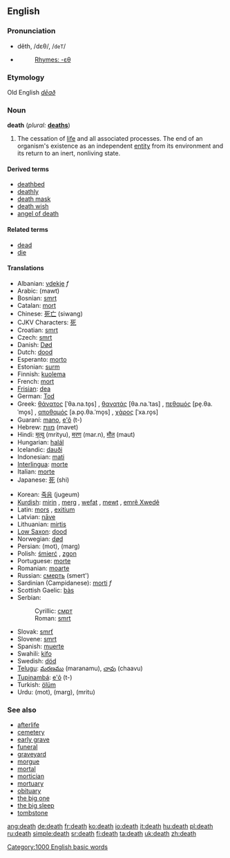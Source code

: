 {{wikipedia}}
==English==

{{rank|together|already|son|303|death|works|perhaps|state}}

===Pronunciation===
*dĕth, /dɛθ/, /<tt>deT</tt>/
*{{audio|en-us-death.ogg|Audio (US)}}
*:[[Rhymes:English:-ɛθ|Rhymes: -ɛθ]]

===Etymology===
Old English ''[[dēað]]''

===Noun===
'''death'''  (''plural:'' '''[[deaths]]''')
# The cessation of [[life]] and all associated processes.  The end of an organism's existence as an independent [[entity]] from its environment and its return to an inert, nonliving state.

====Derived terms====
*[[deathbed]]
*[[deathly]]
*[[death mask]]
*[[death wish]]
*[[angel of death]]

====Related terms====
*[[dead]]
*[[die]]

====Translations====
{{top}}
*Albanian: [[vdekje]] ''f''
*Arabic: {{ARchar|[[موت]]}} (mawt)
*Bosnian: [[smrt#Bosnian|smrt]] {{f}}
*Catalan: [[mort]] {{m}}
*Chinese: [[死亡]] (siwang)
*CJKV Characters: [[死]]
*Croatian: [[smrt#Croatian|smrt]] {{f}}
*Czech: [[smrt]] {{f}}
*Danish: [[Død]]
*Dutch: [[dood]] {{m}}
*Esperanto: [[morto]]
*Estonian: [[surm]]
*Finnish: [[kuolema]]
*French: [[mort]] {{f}}
*[[Frisian]]: [[dea]] {{m}}
*German: [[Tod]] {{m}}
*Greek: [[θάνατος]] [ˈθa.na.to̞s] {{m}}, [[θανατάς]] [θa.na.ˈtas] {{m}}, [[πεθαμός]] [pe̞.θa.ˈmo̞s] {{m}}, [[αποθαμός]] [a.po̞.θa.ˈmo̞s] {{m}}, [[χάρος]] [ˈxa.ro̞s] {{m}}
*Guaraní: [[mano]], [[e'õ]] (t-)
*Hebrew: [[מוות]] (mavet) {{f}}
*Hindi: [[मृत्यु]] (mrityu), [[मरण]] (mar.n), [[मौत]] (maut)
*Hungarian: [[halál]]
*Icelandic: [[dauði]] {{m}}
*Indonesian: [[mati]]
*[[Interlingua]]: [[morte]]
*Italian: [[morte]] {{f}}
*Japanese: [[死]] (shi)
{{mid}}
*Korean: [[죽음]] (jugeum)
*[[Kurdish]]: [[mirin]] {{f}}, [[merg]] {{f}}, [[wefat]] {{f}}, [[mewt]] {{f}}, [[emrê Xwedê]] {{m}}
*Latin: [[mors]] {{f}}, [[exitium]] {{n}}
*Latvian: [[nāve]] {{f}}
*Lithuanian: [[mirtis]] {{f}}
*[[Low Saxon]]: [[dood]] {{m}}
*Norwegian: [[død]] {{m}}
*Persian: {{FAchar|[[موت]]}} (mot), {{FAchar|[[مرگ]]}} (marg)
*Polish: [[śmierć]] {{f}}, [[zgon]] {{m}}
*Portuguese: [[morte]] {{f}}
*Romanian: [[moarte]] {{f}}
*Russian: [[смeрть]] (smert') {{f}}
*Sardinian (Campidanese): [[morti]] ''f''
*Scottish Gaelic: [[bàs]] {{m}}
*Serbian:
*:Cyrillic: [[смрт#Serbian|смрт]] {{f}}
*:Roman: [[smrt#Serbian|smrt]] {{f}}
*Slovak: [[smrť]] {{f}}
*Slovene: [[smrt#Slovene|smrt]] {{f}}
*Spanish: [[muerte]] {{f}}
*Swahili: [[kifo]]
*Swedish: [[död]] {{c}}
*[[Telugu]]: [[మరణము]] (maranamu), [[చావు]] (chaavu)
*[[Tupinambá]]: [[e'õ]] (t-)
*Turkish: [[ölüm]]
*Urdu: {{URchar|[[موت]]}} (mot), {{URchar|[[مرگ]]}} (marg), {{URchar|[[مرت]]}} (mritu)
{{bottom}}

===See also===
*[[afterlife]]
*[[cemetery]]
*[[early grave]]
*[[funeral]]
*[[graveyard]]
*[[morgue]]
*[[mortal]]
*[[mortician]]
*[[mortuary]]
*[[obituary]]
*[[the big one]]
*[[the big sleep]]
*[[tombstone]]

[[Category:1000 English basic words]]

[[ang:death]]
[[de:death]]
[[fr:death]]
[[ko:death]]
[[io:death]]
[[it:death]]
[[hu:death]]
[[pl:death]]
[[ru:death]]
[[simple:death]]
[[sr:death]]
[[fi:death]]
[[ta:death]]
[[uk:death]]
[[zh:death]]